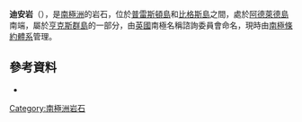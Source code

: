 {{Coord|67|48|S|68|56|W|source:GNIS|display=title}}

'''迪安岩'''（{{lang-en|Dean Rocks}}），是[[南極洲|南極洲]]的岩石，位於[[普雷斯頓島|普雷斯頓島]]和[[比格斯島|比格斯島]]之間，處於[[阿德萊德島|阿德萊德島]]南端，屬於[[亨克斯群島|亨克斯群島]]的一部分，由[[英國|英國]]南極名稱諮詢委員會命名，現時由[[南極條約體系|南極條約體系]]管理。

==參考資料==
* {{usgs-gazetteer|id=3629}}

{{DEFAULTSORT:Dean Rocks}}
[[Category:南極洲岩石|Category:南極洲岩石]]


{{AdelaideIsland-geo-stub}}
